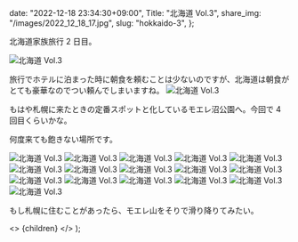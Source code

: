 
  date: "2022-12-18 23:34:30+09:00",
  Title: "北海道 Vol.3",
  share_img: "/images/2022_12_18_17.jpg",
  slug: "hokkaido-3",
};

北海道家族旅行 2 日目。

![北海道 Vol.3](/images/2022_12_18_1.jpg)

旅行でホテルに泊まった時に朝食を頼むことは少ないのですが、北海道は朝食がとても豪華なのでつい頼んでしまいますね。
![北海道 Vol.3](/images/2022_12_18_2.jpg)

もはや札幌に来たときの定番スポットと化しているモエレ沼公園へ。今回で 4 回目くらいかな。

何度来ても飽きない場所です。

![北海道 Vol.3](/images/2022_12_18_3.jpg)
![北海道 Vol.3](/images/2022_12_18_4.jpg)
![北海道 Vol.3](/images/2022_12_18_5.jpg)
![北海道 Vol.3](/images/2022_12_18_6.jpg)
![北海道 Vol.3](/images/2022_12_18_7.jpg)
![北海道 Vol.3](/images/2022_12_18_8.jpg)
![北海道 Vol.3](/images/2022_12_18_9.jpg)
![北海道 Vol.3](/images/2022_12_18_10.jpg)
![北海道 Vol.3](/images/2022_12_18_11.jpg)
![北海道 Vol.3](/images/2022_12_18_12.jpg)
![北海道 Vol.3](/images/2022_12_18_13.jpg)
![北海道 Vol.3](/images/2022_12_18_14.jpg)
![北海道 Vol.3](/images/2022_12_18_15.jpg)
![北海道 Vol.3](/images/2022_12_18_16.jpg)
![北海道 Vol.3](/images/2022_12_18_17.jpg)
![北海道 Vol.3](/images/2022_12_18_18.jpg)

もし札幌に住むことがあったら、モエレ山をそりで滑り降りてみたい。

  <>
    <Head>
      <title>{meta.Title} | 異郷好実</title>
    </Head>
    <PostLayout meta={meta}>{children}</PostLayout>
  </>
);
